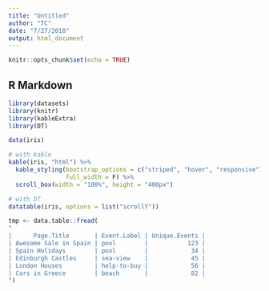 ```yaml
---
title: "Untitled"
author: "TC"
date: "7/27/2018"
output: html_document
---
```


```r
knitr::opts_chunk$set(echo = TRUE)
```

## R Markdown

<style>

thead{
  position: absolute;

}


</style>

```r
library(datasets)
library(knitr)
library(kableExtra)
library(DT)

data(iris)

# with kable
kable(iris, "html") %>%
  kable_styling(bootstrap_options = c("striped", "hover", "responsive"), 
                full_width = F) %>%
  scroll_box(width = "100%", height = "400px")

# with DT
datatable(iris, options = list("scrollY"))
```


```r
tmp <- data.table::fread(
"
|      Page.Title       | Event.Label | Unique.Events |
| Awesome Sale in Spain | pool        |           123 |
| Spain Holidays        | pool        |            34 |
| Edinburgh Castles     | sea-view    |            45 |
| London Houses         | help-to-buy |            56 |
| Cars in Greece        | beach       |            82 |
")
```


